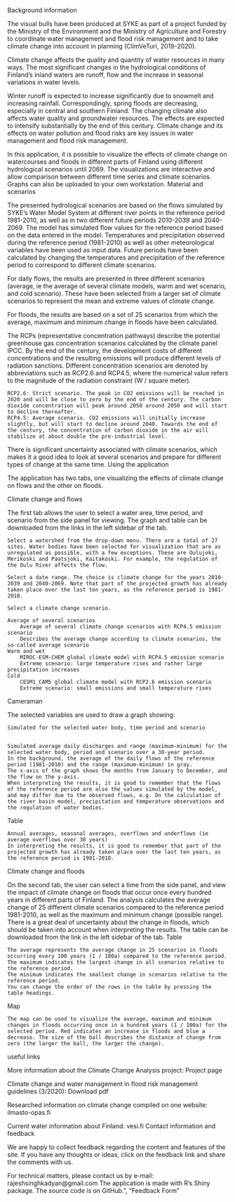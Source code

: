 Background information

The visual bulls have been produced at SYKE as part of a project funded by the Ministry of the Environment and the Ministry of Agriculture and Forestry to coordinate water management and flood risk management and to take climate change into account in planning (ClimVeTuri, 2019-2020).

Climate change affects the quality and quantity of water resources in many ways. The most significant changes in the hydrological conditions of Finland's inland waters are runoff, flow and the increase in seasonal variations in water levels.

Winter runoff is expected to increase significantly due to snowmelt and increasing rainfall. Correspondingly, spring floods are decreasing, especially in central and southern Finland. The changing climate also affects water quality and groundwater resources. The effects are expected to intensify substantially by the end of this century. Climate change and its effects on water pollution and flood risks are key issues in water management and flood risk management.

In this application, it is possible to visualize the effects of climate change on watercourses and floods in different parts of Finland using different hydrological scenarios until 2069. The visualizations are interactive and allow comparison between different time series and climate scenarios. Graphs can also be uploaded to your own workstation.
Material and scenarios

The presented hydrological scenarios are based on the flows simulated by SYKE's Water Model System at different river points in the reference period 1981-2010, as well as in two different future periods 2010-2039 and 2040-2069. The model has simulated flow values ​​for the reference period based on the data entered in the model. Temperatures and precipitation observed during the reference period (1981-2010) as well as other meteorological variables have been used as input data. Future periods have been calculated by changing the temperatures and precipitation of the reference period to correspond to different climate scenarios.

For daily flows, the results are presented in three different scenarios (average, ie the average of several climate models, warm and wet scenario, and cold scenario). These have been selected from a larger set of climate scenarios to represent the mean and extreme values ​​of climate change.

For floods, the results are based on a set of 25 scenarios from which the average, maximum and minimum change in floods have been calculated.

The RCPs (representative concentration pathways) describe the potential greenhouse gas concentration scenarios calculated by the climate panel IPCC. By the end of the century, the development costs of different concentrations and the resulting emissions will produce different levels of radiation sanctions. Different concentration scenarios are denoted by abbreviations such as RCP2.6 and RCP4.5, where the numerical value refers to the magnitude of the radiation constraint (W / square meter).

    RCP2.6: Strict scenario. The peak in CO2 emissions will be reached in 2020 and will be close to zero by the end of the century. The carbon dioxide concentration will peak around 2050 around 2050 and will start to decline thereafter.
    RCP4.5: Average scenario. CO2 emissions will initially increase slightly, but will start to decline around 2040. Towards the end of the century, the concentration of carbon dioxide in the air will stabilize at about double the pre-industrial level.

There is significant uncertainty associated with climate scenarios, which makes it a good idea to look at several scenarios and prepare for different types of change at the same time.
Using the application

The application has two tabs, one visualizing the effects of climate change on flows and the other on floods.

Climate change and flows

The first tab allows the user to select a water area, time period, and scenario from the side panel for viewing. The graph and table can be downloaded from the links in the left sidebar of the tab.

    Select a watershed from the drop-down menu. There are a total of 27 sites. Water bodies have been selected for visualization that are as unregulated as possible, with a few exceptions. These are Oulujoki, Merikoski and Paatsjoki, Kaitakoski. For example, the regulation of the Oulu River affects the flow.

    Select a date range. The choice is climate change for the years 2010-2039 and 2040-2069. Note that part of the projected growth has already taken place over the last ten years, as the reference period is 1981-2010.

    Select a climate change scenario.

    Average of several scenarios
        Average of several climate change scenarios with RCP4.5 emission scenario
        Describes the average change according to climate scenarios, the so-called average scenario
    Warm and wet
        MIROC-ESM-CHEM global climate model with RCP4.5 emission scenario
        Extreme scenario: large temperature rises and rather large precipitation increases
    Cold
        CESM1_CAM5 global climate model with RCP2.6 emission scenario
        Extreme scenario: small emissions and small temperature rises

Cameraman

The selected variables are used to draw a graph showing:

    Simulated for the selected water body, time period and scenario
    
    
    Simulated average daily discharges and range (maximum-minimum) for the selected water body, period and scenario over a 30-year period.
    In the background, the average of the daily flows of the reference period (1981-2010) and the range (maximum-minimum) in gray.
    The x-axis of the graph shows the months from January to December, and the flow on the y-axis.
    When interpreting the results, it is good to remember that the flows of the reference period are also the values ​​simulated by the model, and may differ due to the observed flows, e.g. On the calculation of the river basin model, precipitation and temperature observations and the regulation of water bodies.

Table

    Annual averages, seasonal averages, overflows and underflows (ie average overflows over 30 years)
    In interpreting the results, it is good to remember that part of the projected growth has already taken place over the last ten years, as the reference period is 1981-2010.

Climate change and floods

On the second tab, the user can select a time from the side panel, and view the impact of climate change on floods that occur once every hundred years in different parts of Finland. The analysis calculates the average change of 25 different climate scenarios compared to the reference period 1981-2010, as well as the maximum and minimum change (possible range). There is a great deal of uncertainty about the change in floods, which should be taken into account when interpreting the results. The table can be downloaded from the link in the left sidebar of the tab.
Table

    The average represents the average change in 25 scenarios in floods occurring every 100 years (1 / 100a) compared to the reference period.
    The maximum indicates the largest change in all scenarios relative to the reference period.
    The minimum indicates the smallest change in scenarios relative to the reference period.
    You can change the order of the rows in the table by pressing the table headings.

Map

    The map can be used to visualize the average, maximum and minimum changes in floods occurring once in a hundred years (1 / 100a) for the selected period. Red indicates an increase in floods and blue a decrease. The size of the ball describes the distance of change from zero (the larger the ball, the larger the change).

useful links

More information about the Climate Change Analysis project: Project page

Climate change and water management in flood risk management guidelines (3/2020): Download pdf

Researched information on climate change compiled on one website: ilmasto-opas.fi

Current water information about Finland: vesi.fi
Contact information and feedback

We are happy to collect feedback regarding the content and features of the site.
If you have any thoughts or ideas, click on the feedback link and share the comments with us.

For technical matters, please contact us by e-mail: rajeshsinghkadyan@gmail.com
The application is made with R's Shiny package. The source code is on GitHub.",
                                 "Feedback Form"